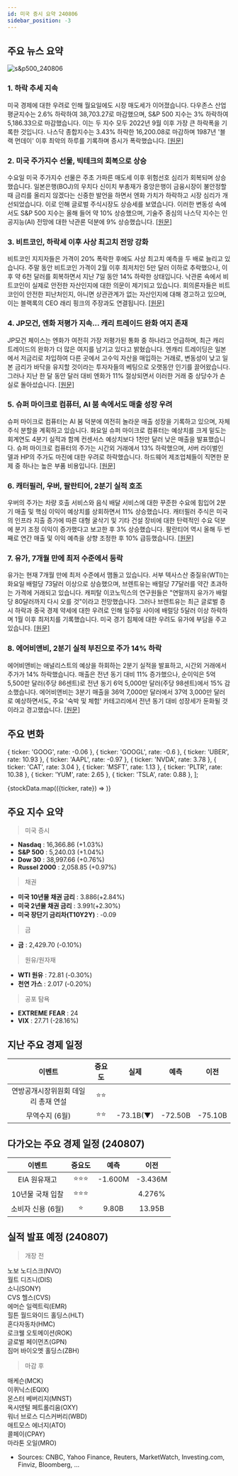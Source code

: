 ```yaml
---
id: 미국 증시 요약 240806
sidebar_position: -3
---
```


## 주요 뉴스 요약

![s&p500_240806](/map/240806.png)

### 1. **하락 추세 지속**

미국 경제에 대한 우려로 인해 월요일에도 시장 매도세가 이어졌습니다. 다우존스 산업평균지수는 2.6% 하락하여 38,703.27로 마감했으며, S&P 500 지수는 3% 하락하여 5,186.33으로 마감했습니다. 이는 두 지수 모두 2022년 9월 이후 가장 큰 하락폭을 기록한 것입니다. 나스닥 종합지수는 3.43% 하락한 16,200.08로 마감하며 1987년 '블랙 먼데이' 이후 최악의 하루를 기록하며 증시가 폭락했습니다. [[원문]](https://link.cnbc.com/public/36311412)

### 2. **미국 주가지수 선물, 빅테크의 회복으로 상승**

수요일 미국 주가지수 선물은 주초 가파른 매도세 이후 위험선호 심리가 회복되며 상승했습니다. 일본은행(BOJ)의 우치다 신이치 부총재가 중앙은행이 금융시장이 불안정할 때 금리를 올리지 않겠다는 신중한 발언을 하면서 엔화 가치가 하락하고 시장 심리가 개선되었습니다. 이로 인해 글로벌 주식시장도 상승세를 보였습니다. 이러한 변동성 속에서도 S&P 500 지수는 올해 들어 약 10% 상승했으며, 기술주 중심의 나스닥 지수는 인공지능(AI) 전망에 대한 낙관론 덕분에 9% 상승했습니다. [[원문]](https://www.reuters.com/markets/us/futures-rally-big-tech-extends-recovery-2024-08-07/)

### 3. **비트코인, 하락세 이후 사상 최고치 전망 강화**

비트코인 지지자들은 가격이 20% 폭락한 후에도 사상 최고치 예측을 두 배로 늘리고 있습니다. 주말 동안 비트코인 가격이 2월 이후 최저치인 5만 달러 이하로 추락했으나, 이후 약 6천 달러를 회복하면서 지난 7일 동안 14% 하락한 상태입니다. 낙관론 속에서 비트코인이 실제로 안전한 자산인지에 대한 의문이 제기되고 있습니다. 회의론자들은 비트코인이 안전한 피난처인지, 아니면 상관관계가 없는 자산인지에 대해 경고하고 있으며, 이는 블랙록의 CEO 래리 핑크의 주장과도 연결됩니다. [[원문]](https://finance.yahoo.com/news/bitcoin-bulls-predict-new-record-highs-following-worst-rout-since-ftx-collapse-195345621.html)

### 4. **JP모건, 엔화 저평가 지속… 캐리 트레이드 완화 여지 존재**

JP모건 체이스는 엔화가 여전히 가장 저평가된 통화 중 하나라고 언급하며, 최근 캐리 트레이드의 완화가 더 많은 여지를 남기고 있다고 밝혔습니다. 엔캐리 트레이딩은 일본에서 저금리로 차입하여 다른 곳에서 고수익 자산을 매입하는 거래로, 변동성이 낮고 일본 금리가 바닥을 유지할 것이라는 투자자들의 베팅으로 오랫동안 인기를 끌어왔습니다.그러나 지난 한 달 동안 달러 대비 엔화가 11% 절상되면서 이러한 거래 중 상당수가 손실로 돌아섰습니다. [[원문]](https://www.bloomberg.com/news/articles/2024-08-06/jpmorgan-says-carry-trade-unwind-is-only-half-complete)

### 5. **슈퍼 마이크로 컴퓨터, AI 붐 속에서도 매출 성장 우려**

슈퍼 마이크로 컴퓨터는 AI 붐 덕분에 여전히 놀라운 매출 성장을 기록하고 있으며, 자체 주식 분할을 계획하고 있습니다. 화요일 슈퍼 마이크로 컴퓨터는 예상치를 크게 밑도는 회계연도 4분기 실적과 함께 컨센서스 예상치보다 1천만 달러 낮은 매출을 발표했습니다. 슈퍼 마이크로 컴퓨터의 주가는 시간외 거래에서 13% 하락했으며, 서버 라이벌인 델과 HP의 주가도 마진에 대한 우려로 하락했습니다. 하드웨어 제조업체들이 직면한 문제 중 하나는 높은 부품 비용입니다. [[원문]](https://www.marketwatch.com/story/super-micros-10-for-1-stock-split-cant-mask-its-tough-new-reality-9b17ed7d?mod=mw_quote_news)

### 6. **캐터필러, 우버, 팔란티어, 2분기 실적 호조**

우버의 주가는 차량 호출 서비스와 음식 배달 서비스에 대한 꾸준한 수요에 힘입어 2분기 매출 및 핵심 이익이 예상치를 상회하면서 11% 상승했습니다. 캐터필러 주식은 미국의 인프라 지출 증가에 따른 대형 굴삭기 및 기타 건설 장비에 대한 탄력적인 수요 덕분에 분기 조정 이익이 증가했다고 보고한 후 3% 상승했습니다. 팔란티어 역시 올해 두 번째로 연간 매출 및 이익 예측을 상향 조정한 후 10% 급등했습니다. [[원문]](https://www.investing.com/news/stock-market-news/stock-market-today-sp500-ends-higher-as-dip-buyers-return-after-rout-3555814)

### 7. **유가, 7개월 만에 최저 수준에서 등락**

유가는 현재 7개월 만에 최저 수준에서 맴돌고 있습니다. 서부 텍사스산 중질유(WTI)는 화요일 배럴당 73달러 이상으로 상승했으며, 브렌트유는 배럴당 77달러를 약간 초과하는 가격에 거래되고 있습니다. 캐피탈 이코노믹스의 연구원들은 "연말까지 유가가 배럴당 80달러까지 다시 오를 것"이라고 전망했습니다. 그러나 브렌트유는 최근 글로벌 증시 하락과 중국 경제 약세에 대한 우려로 인해 일주일 사이에 배럴당 5달러 이상 하락하며 1월 이후 최저치를 기록했습니다. 미국 경기 침체에 대한 우려도 유가에 부담을 주고 있습니다. [[원문]](https://finance.yahoo.com/news/analysts-oil-prices-have-fallen-too-far-and-are-poised-to-go-higher-171447875.html)

### 8. **에어비앤비, 2분기 실적 부진으로 주가 14% 하락**

에어비앤비는 애널리스트의 예상을 하회하는 2분기 실적을 발표하고, 시간외 거래에서 주가가 14% 하락했습니다. 매출은 전년 동기 대비 11% 증가했으나, 순이익은 5억 5,500만 달러(주당 86센트)로 전년 동기 6억 5,000만 달러(주당 98센트)에서 15% 감소했습니다.
에어비앤비는 3분기 매출을 36억 7,000만 달러에서 37억 3,000만 달러로 예상하면서도, 주요 '숙박 및 체험' 카테고리에서 전년 동기 대비 성장세가 둔화될 것이라고 경고했습니다. [[원문]](https://www.cnbc.com/2024/08/06/airbnb-shares-drop-14percent-on-earnings-miss-as-company-warns-of-slowing-us-demand.html)

## 주요 변화

  { ticker: 'GOOG', rate: -0.06 },
  { ticker: 'GOOGL', rate: -0.6 },
  { ticker: 'UBER', rate: 10.93 },
  { ticker: 'AAPL', rate: -0.97 },
  { ticker: 'NVDA', rate: 3.78 },
  { ticker: 'CAT', rate: 3.04 },
  { ticker: 'MSFT', rate: 1.13 },
  { ticker: 'PLTR', rate: 10.38 },
  { ticker: 'YUM', rate: 2.65 },
  { ticker: 'TSLA', rate: 0.88 },
];

{stockData.map(({ticker, rate}) => <StockCardMini key={ticker} ticker={ticker} rate={rate}></StockCardMini>)}

## 주요 지수 요약

> 미국 증시

- **Nasdaq** : 16,366.86 (+1.03%)
- **S&P 500** : 5,240.03 (+1.04%)
- **Dow 30** : 38,997.66 (+0.76%)
- **Russel 2000** : 2,058.85 (+0.97%)

> 채권

- **미국 10년물 채권 금리** : 3.886(+2.84%)
- **미국 2년물 채권 금리** : 3.991(+2.30%)
- **미국 장단기 금리차(T10Y2Y)** : -0.09

> 금

- **금** : 2,429.70 (-0.10%)

> 원유/원자재

- **WTI 원유** : 72.81 (-0.30%)
- **천연 가스** : 2.017 (-0.20%)

> 공포 탐욕

- **EXTREME FEAR** : 24
- **VIX** : 27.71 (-28.16%)

## 지난 주요 경제 일정

|               이벤트                | 중요도 |   실제    |  예측   |  이전   |
| :---------------------------------: | :----: | :-------: | :-----: | :-----: |
| 연방공개시장위원회 데일리 총재 연설 |  ⭐⭐  |           |         |         |
|           무역수지 (6월)            |  ⭐⭐  | -73.1B(▼) | -72.50B | -75.10B |

## 다가오는 주요 경제 일정 (240807)

|      이벤트       | 중요도 |  예측   |  이전   |
| :---------------: | :----: | :-----: | :-----: |
|   EIA 원유재고    | ⭐⭐⭐ | -1.600M | -3.436M |
| 10년물 국채 입찰  | ⭐⭐⭐ |         | 4.276%  |
| 소비자 신용 (6월) |   ⭐   |  9.80B  | 13.95B  |

## 실적 발표 예정 (240807)

> 개장 전

노보 노디스크(NVO)  
월트 디즈니(DIS)  
소니(SONY)  
CVS 헬스(CVS)  
에머슨 일렉트릭(EMR)  
힐튼 월드와이드 홀딩스(HLT)  
혼다자동차(HMC)  
로크웰 오토메이션(ROK)  
글로벌 페이먼츠(GPN)  
짐머 바이오멧 홀딩스(ZBH)

> 마감 후

매케슨(MCK)  
이퀴닉스(EQIX)  
몬스터 베버리지(MNST)  
옥시덴털 페트롤리움(OXY)  
워너 브로스 디스커버리(WBD)  
애트모스 에너지(ATO)  
콜페이(CPAY)  
마라톤 오일(MRO)

- Sources: CNBC, Yahoo Finance, Reuters, MarketWatch, Investing.com, Finviz, Bloomberg, ...
